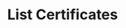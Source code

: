 ---
title: "List Certificates"
openapi: "GET /api/v1/pki/certificate-profiles/{id}/certificates"
---